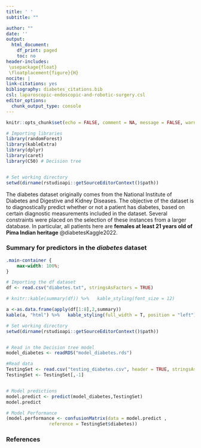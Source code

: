 ```yaml
---
title: ' '
subtitle: ""

author: ""
date: ''
output:
  html_document:
    df_print: paged
    toc: no
header-includes:
 \usepackage{float}
 \floatplacement{figure}{H}
nocite: |
link-citations: yes
bibliography: diabetes_citations.bib
csl: laparoscopic-endoscopic-and-robotic-surgery.csl
editor_options: 
  chunk_output_type: console
---
```

<style>
body {
    position: absolute;
    left: 0px;}
</style>
```r
knitr::opts_chunk$set(echo = FALSE, comment = NA, message = FALSE, warning = FALSE)
```



```r
# Importing libraries
library(randomForest)
library(kableExtra)
library(dplyr)
library(caret)
library(C50) # Decision tree


# Set working directory
setwd(dirname(rstudioapi::getSourceEditorContext()$path))
```

The diabetes dataset originally comes from the National Institute of Diabetes and Digestive and Kidney Diseases. The objective of the dataset is to diagnostically predict whether or not a patient has diabetes, based on certain diagnostic measurements included in the dataset. Several constraints were placed on the selection of these instances from a larger database. In particular, all patients here are **females at least 21 years old of Pima Indian heritage** @diabetesKaggle2022.

### **Summary for predictors in the *diabetes* dataset**
```css
.main-container {
    max-width: 100%;
}
```

```r
# Importing the df dataset
df <- read.csv("diabetes.txt", stringsAsFactors = TRUE)

# knitr::kable(summary(df)) %>%   kable_styling(font_size = 12)

a <-as.data.frame(apply(df[1:8],2,summary))
kable(a, "html") %>%   kable_styling(full_width = T, position = "left")
```

<!---### Decision Tree model---> 

```r
# Set working directory
setwd(dirname(rstudioapi::getSourceEditorContext()$path))


# Read in the Decision tree model
model_diabetes <- readRDS("model_diabetes.rds")

#Read data
TestingSet <- read.csv("testing_diabetes.csv", header = TRUE, stringsAsFactors = TRUE)
TestingSet <- TestingSet[,-1]


# Model predictions
model.predict <- predict(model_diabetes,TestingSet) 
model.predict
```

<!---### Algorithm performance---> 
```r

# Model Performance
(model.performance <- confusionMatrix(data = model.predict ,
                reference = TestingSet$diabetes))
```
### **References**
```r
```




